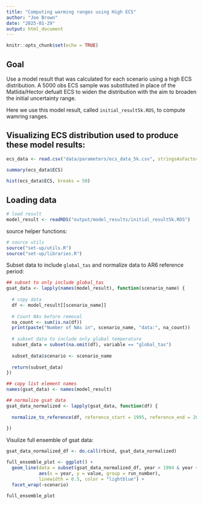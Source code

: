 ```yaml
---
title: "Computing warming ranges using High ECS"
author: "Joe Brown"
date: "2025-01-29"
output: html_document
---
```


```r
knitr::opts_chunk$set(echo = TRUE)
```

## Goal

Use a model result that was calculated for each scenario using a high ECS distribution. A 5000 obs ECS sample was substituted in place of the Matlida/Hector defualt ECS to widen the distribution with the aim to broaden the initial uncertainty range. 

Here we use this model result, called `initial_result5k.RDS`, to compute wamring ranges. 

## Visualizing ECS distribution used to produce these model results:

```r
ecs_data <- read.csv("data/parameters/ecs_data_5k.csv", stringsAsFactors = F)

summary(ecs_data$ECS)
 
hist(ecs_data$ECS, breaks = 50)
```


## Loading data

```r

# load result 
model_result <- readRDS("output/model_results/initial_result5k.RDS")

```

source helper functions:
```r
# source utils
source("set-up/utils.R")
source("set-up/libraries.R")
```

Subset data to include `global_tas` and normalize data to AR6 reference period:
```r
## subset to only include global_tas
gsat_data <- lapply(names(model_result), function(scenario_name) {
  
  # copy data
  df <- model_result[[scenario_name]]
  
  # Count NAs before removal
  na_count <- sum(is.na(df))
  print(paste("Number of NAs in", scenario_name, "data:", na_count))
  
  # subset data to include only global temperature
  subset_data = subset(na.omit(df), variable == "global_tas")
  
  subset_data$scenario <- scenario_name
  
  return(subset_data)
})

## copy list element names
names(gsat_data) <- names(model_result)

## normalize gsat data
gsat_data_normalized <- lapply(gsat_data, function(df) {
  
  normalize_to_reference(df, reference_start = 1995, reference_end = 2014)
  
}) 

```

Visulize full ensemble of gsat data:
```r
gsat_data_normalized_df <- do.call(rbind, gsat_data_normalized)

full_ensemble_plot <- ggplot() +
  geom_line(data = subset(gsat_data_normalized_df, year > 1994 & year <2101), 
            aes(x = year, y = value, group = run_number), 
            linewidth = 0.5, color = "lightblue") +
  facet_wrap(~scenario)

full_ensemble_plot
```

